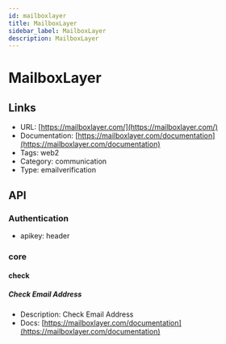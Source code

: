 ```yaml
---
id: mailboxlayer
title: MailboxLayer
sidebar_label: MailboxLayer
description: MailboxLayer
---
```


# MailboxLayer

## Links

* URL: [https://mailboxlayer.com/](https://mailboxlayer.com/)
* Documentation: [https://mailboxlayer.com/documentation](https://mailboxlayer.com/documentation)
* Tags: web2
* Category: communication
* Type: emailverification

## API

### Authentication

* apikey: header

### core

#### check

##### Check Email Address

* Description: Check Email Address
* Docs: [https://mailboxlayer.com/documentation](https://mailboxlayer.com/documentation)
